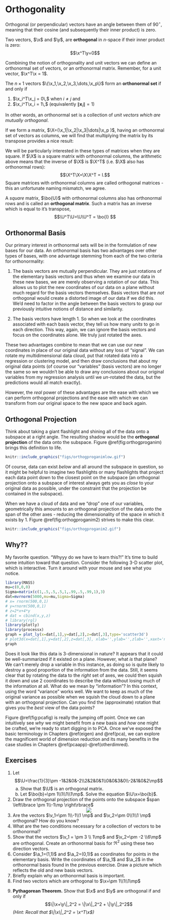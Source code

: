 # Orthogonality {#orthog}
Orthogonal (or perpendicular) vectors have an angle between them of $90^{\circ}$, meaning that their cosine (and subsequently their inner product) is zero. 

:::{.definition name='Orthogonality' #orthogdef}
Two vectors, $\x$ and $\y$, are __orthogonal__ in $n$-space if their inner product is zero:
$$\x^T\y=0$$
:::

Combining the notion of orthogonality and unit vectors we can define an orthonormal set of vectors, or an orthonormal matrix. Remember, for a unit vector, $\x^T\x = 1$.\

:::{.definition name='Orthonormal Set' #orthsetdef}
The $n\times 1$ vectors $\{\x_1,\x_2,\x_3,\dots,\x_p\}$ form an __orthonormal set__ if and only if

1. $\x_i^T\x_j = 0\,$  when $i \ne j$ and \
2. $\x_i^T\x_i = 1\,$  (equivalently $\|\mathbf{x}_i\|=1$)

In other words, an orthonormal set is a collection of _unit vectors which are mutually orthogonal_.
:::

If we form a matrix, $\X=(\x_1|\x_2|\x_3|\dots|\x_p )$, having an orthonormal set of vectors as columns, we will find that multiplying the matrix by its transpose provides a nice result:

\begin{eqnarray*}
\X^T\X = \pm \x_1^T \\ \x_2^T \\ \x_3^T \\ \vdots \\ \x_p^T  \mp 
\pm \x_1&\x_2&\x_3&\dots&\x_p  \mp 
&=& \pm \x_1^T\x_1 & \x_1^T\x_2 & \x_1^T\x_3 & \dots & \x_1^T\x_p \\
\x_2^T\x_1 & \x_2^T\x_2 & \x_2^T\x_3 & \dots & \x_2^T\x_p \\
\x_3^T\x_1 & \x_3^T\x_2 & \x_3^T\x_3 &\dots & \x_3^T\x_p \\
\vdots & \vdots & \ddots & \ddots & \vdots \\
\x_p^T\x_1 & \dots & \dots & \ddots & \x_p^T\x_p \mp \\
&=&  \pm 1 & 0 & 0 & \dots & 0\\
            0 & 1 & 0 & \dots & 0 \\
             0 & 0 & 1 & \dots & 0 \\
             \vdots & \vdots & \ddots & \ddots & \vdots \\
            0 & 0 & 0 & \dots & 1 \mp 
= \bo{I}_p 
\end{eqnarray*}
We will be particularly interested in these types of matrices when they are square. If $\X$ is a square matrix with orthonormal columns, the arithmetic above means that the inverse of $\X$ is $\X^T$ (i.e. $\X$ also has orthonormal rows):
$$\X^T\X=\X\X^T = I.$$ 
Square matrices with orthonormal columns are called orthogonal matrices - this an unfortunate naming mismatch, we agree.         

:::{.definition name='Orthogonal Matrix' #orthmatdef}
A _square_ matrix, $\bo{U}$ with orthonormal columns also has orthonormal rows and is called an __orthogonal matrix__. Such a matrix has an inverse which is equal to it's transpose,
$$\U^T\U=\U\U^T = \bo{I} $$
:::

## Orthonormal Basis

Our primary interest in orthonormal sets will be in the formulation of new bases for our data. An orthonormal basis has two advantages over other types of bases, with one advantage stemming from each of the two criteria for orthonormality:

1. The basis vectors are mutually perpendicular. They are just rotations of the elementary basis vectors and thus when we examine our data in these new bases, we are merely observing a rotation of our data. This allows us to plot the new coordinates of our data on a plane without much regard for the basis vectors themselves. Basis vectors that are _not_ orthogonal would create a distorted image of our data if we did this. We'd need to factor in the angle between the basis vectors to grasp our previously intuitive notions of distance and similarity. \

2. The basis vectors have length 1. So when we look at the coordinates associated with each basis vector, they tell us how many _units_ to go in each direction. This way, again, we can ignore the basis vectors and focus on the coordinates alone. We truly just rotated the axes. 

These two advantages combine to mean that we can use our new coordinates in place of our original data without any loss of "signal". We can rotate my multidimensional data cloud, put that rotated data into a regression or clustering model, and then draw conclusions that about my original data points (of course our "variables" (basis vectors) are no longer the same so we wouldn't be able to draw any conclusions about our original variables from my regression analysis until we _un_-rotated the data, but the predictions would all match exactly).

However, the _real_ power of these advantages are the ease with which we can perform orthogonal projections and the ease with which we can transform from our original space to the new space and back again. 

## Orthogonal Projection

Think about taking a giant flashlight and shining all of the data onto a subspace at a right angle. The resulting shadow would be the __orthogonal projection__ of the data onto the subspace. Figure \@ref(fig:orthogproganim) brings this definition to life.

```r
knitr::include_graphics("figs/orthogproganimlow.gif")
```

Of course, data can exist _below_ and all around the subspace in question, so it might be helpful to imagine two flashlights or many flashlights that project each data point down to the closest point on the subspace (an orthogonal projection onto a subspace of interest always gets you as _close_ to your original data as possible, under the constraint that the projection be contained in the subspace).

When we have a cloud of data and we "drop" one of our variables, geometrically this amounts to an orthogonal projection of the data onto the span of the other axes - reducing the dimensionality of the space in which it exists by 1. Figure \@ref(fig:orthogproganim2) strives to make this clear.

```r
knitr::include_graphics("figs/orthogproganim2.gif")
```

## Why??

My favorite question. "Whyyy do we have to learn this?!" It's time to build some intuition toward that question. Consider the following 3-D scatter plot, which is interactive. Turn it around with your mouse and see what you notice.

```r
library(MASS)
mu=c(0,0,0)
Sigma=matrix(c(1,.5,.5,.5,1,.99,.5,.99,1),3)
dat=mvrnorm(5000,mu=mu,Sigma=Sigma)
# x= rnorm(500,0,1)
# y=rnorm(500,0,1)
# z=2*x+4*y
# dat = cbind(x,y,z)
# library(rgl)
library(plotly)
library(processx)
graph = plot_ly(x=dat[,1],y=dat[,2],z=dat[,3],type='scatter3d')
# plot3d(x=dat[,1],y=dat[,2],z=dat[,3], xlab='',ylab='',zlab='',xaxt='n',yaxt='n',zaxt='n', box=F)
graph
```
Does it look like this data is 3-dimensional in nature? It appears that it could be well-summarized if it existed on a plane. However, what _is_ that plane? We can't merely drop a variable in this instance, as doing so is quite likely to destroy a good proportion of the information from the data. Still, it seems clear that by rotating the data to the _right_ set of axes, we could then squish it down and use 2 coordinates to describe the data without losing much of the information at all. What do we mean by "information"? In this context, using the word "variance" works well. We want to keep as much of the original variance as possible when we squish the cloud down to a plane with an orthogonal projection. Can you find the (approximate) rotation that gives you the _best_ view of the data points? 

Figure \@ref(fig:pcafig) is really the jumping off point. Once we can intuitively see _why_ we might benefit from a new basis and _how_ one might be crafted, we're ready to start digging in to PCA. Once we've exposed the basic terminology in Chapters \@ref(eigen) and \@ref(pca), we can explore the magnificent world of dimension reduction and its many benefits in the case studies in Chapters \@ref(pcaapp)-\@ref(otherdimred).


## Exercises

<ol>
<li>  Let $$\U=\frac{1}{3}\pm -1&2&0&-2\\2&2&0&1\\0&0&3&0\\-2&1&0&2\mp$$
<ol style="list-style-type:lower-alpha">
<li>  Show that $\U$ is an orthogonal matrix.
<li>  Let $\bo{b}=\pm 1\\1\\1\\1\mp$. Solve the equation $\U\x=\bo{b}$.
</ol>
<li> Draw the orthogonal projection of the points onto the subspace $span \left\lbrace \pm 1\\-1\mp \right\rbrace$
<center>![](figs/orthogprojex.png)</center>
<li> Are the vectors $\v_1=\pm 1\\-1\\1 \mp$ and $\v_2=\pm 0\\1\\1 \mp$ orthogonal? How do you know?
<li> What are the two conditions necessary for a collection of vectors to be orthonormal?
<li> Show that the vectors $\v_1 = \pm 3 \\ 1\mp$ and $\v_2=\pm -2 \\6\mp$ are orthogonal. Create an orthonormal basis for $\Re^2$ using these two direction vectors.
<li> Consider $\a_1=(1,1)$ and $\a_2=(0,1)$ as coordinates for points in the elementary basis. Write the coordinates of $\a_1$ and $\a_2$ in the orthonormal basis found in the previous exercise. Draw a picture which reflects the old and new basis vectors. 
<li> Briefly explain why an orthonormal basis is important.
<li> Find two vectors which are orthogonal to $\x=\pm 1\\1\\1\mp$
<li>  __Pythagorean Theorem.__ Show that $\x$ and $\y$ are orthogonal if and only if
$$\|\x+\y\|_2^2 = \|\x\|_2^2 + \|\y\|_2^2$$
_(Hint: Recall that $\|\x\|_2^2 = \x^T\x$)_

</ol>
